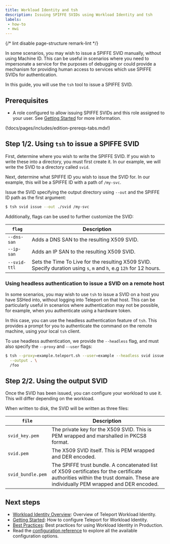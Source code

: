 ```yaml
---
title: Workload Identity and tsh
description: Issuing SPIFFE SVIDs using Workload Identity and tsh
labels:
 - how-to
 - mwi
---
```


{/* lint disable page-structure remark-lint */}

In some scenarios, you may wish to issue a SPIFFE SVID manually, without using
Machine ID. This can be useful in scenarios where you need to impersonate a
service for the purposes of debugging or could provide a mechanism for providing
human access to services which use SPIFFE SVIDs for authentication.

In this guide, you will use the `tsh` tool to issue a SPIFFE SVID.

## Prerequisites

- A role configured to allow issuing SPIFFE SVIDs and this role assigned to
  your user. See [Getting Started](./getting-started.mdx) for more information.

(!docs/pages/includes/edition-prereqs-tabs.mdx!)

## Step 1/2. Using `tsh` to issue a SPIFFE SVID

First, determine where you wish to write the SPIFFE SVID. If you wish to write
these into a directory, you must first create it. In our example, we will write
the SVID to a directory called `svid`.

Next, determine what SPIFFE ID you wish to issue the SVID for. In our example,
this will be a SPIFFE ID with a path of `/my-svc`.

Issue the SVID specifying the output directory using `--out` and the SPIFFE ID
path as the first argument:

```sh
$ tsh svid issue --out ./svid /my-svc
```

Additionally, flags can be used to further customize the SVID:

| `flag`       | Description                                                                                                         |
|--------------|---------------------------------------------------------------------------------------------------------------------|
| `--dns-san`  | Adds a DNS SAN to the resulting X509 SVID.                                                                          |
| `--ip-san`   | Adds an IP SAN to the resulting X509 SVID.                                                                          |
| `--svid-ttl` | Sets the Time To Live for the resulting X509 SVID. Specify duration using `s`, `m` and `h`, e.g `12h` for 12 hours. |

### Using headless authentication to issue a SVID on a remote host

In some scenarios, you may wish to use `tsh` to issue a SVID on a host you have
SSHed into, without logging into Teleport on that host. This can be particularly
useful in scenarios where authentication may not be possible, for example, when
you authenticate using a hardware token.

In this case, you can use the headless authentication feature of `tsh`. This
provides a prompt for you to authenticate the command on the remote machine,
using your local `tsh` client.

To use headless authentication, we provide the `--headless` flag, and must
also specify the `--proxy` and `--user` flags:

```sh
$ tsh --proxy=example.teleport.sh --user=example --headless svid issue \
  --output . \
  /foo
```

## Step 2/2. Using the output SVID

Once the SVID has been issued, you can configure your workload to use it. This
will differ depending on the workload.

When written to disk, the SVID will be written as three files:

| `file`            | Description                                                                                                                                                                    |
|-------------------|--------------------------------------------------------------------------------------------------------------------------------------------------------------------------------|
| `svid_key.pem`    | The private key for the X509 SVID. This is PEM wrapped and marshalled in PKCS8 format.                                                                                         |
| `svid.pem`        | The X509 SVID itself. This is PEM wrapped and DER encoded.                                                                                                                     |
| `svid_bundle.pem` | The SPIFFE trust bundle. A concatenated list of X509 certificates for the certificate authorities within the trust domain. These are individually PEM wrapped and DER encoded. |

## Next steps

- [Workload Identity Overview](./introduction.mdx): Overview of Teleport
Workload Identity.
- [Getting Started](./getting-started.mdx): How to configure Teleport for
Workload Identity.
- [Best Practices](./best-practices.mdx): Best practices for using Workload
Identity in Production.
- Read the [configuration reference](../../reference/machine-id/configuration.mdx) to explore
all the available configuration options.
